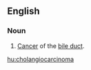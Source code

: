 ==English==
{{wikipedia}}
===Noun===
{{en-noun}}

#{{pathology}} [[cancer|Cancer]] of the [[bile duct]].

[[hu:cholangiocarcinoma]]